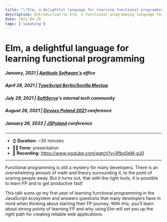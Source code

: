 ```yaml
---
title: "\"Elm, a delightful language for learning functional programming\" talk" 
description: Introduction to Elm, a functional programming language for making web applications.
date: 2021-04-28
tags: ['speaking']
---
```


# Elm, a delightful language for learning functional programming
##### January, 2021 | [Aptitude Software's](https://www.aptitudesoftware.com/) office
##### April 28, 2021 | [TypeScript Berlin/Sevilla Meetup](https://www.meetup.com/pl-PL/TypeScript-Berlin/events/277610945/)
##### July 29, 2021 | [SoftServe](https://www.softserveinc.com/en-us)'s internal tech community
##### August 26, 2021 | [Devoxx Poland 2021](https://devoxx.pl/talk-details/?id=14219) conference
##### January 26, 2022 | [JSPoland](https://js-poland.pl/) conference
---

- ⌚ **Duration**: ~30 minutes
- 👨‍💻 **Form**: presentation
- 🎥 **Recording**: https://www.youtube.com/watch?v=Rfbo5eM-gJ0

---

Functional programming is still a mystery for many developers. There is an overwhelming amount of math and theory surrounding it, to the point of scaring people away. But it turns out, that with the right tools, it is possible to learn FP and to get productive fast!

This talk sums up my first year of learning functional programming in the JavaScript ecosystem and answers questions that many developers have in mind when thinking about starting their FP journey. With this, you'll learn about strong points of learning FP and why using Elm will set you up the right path for creating reliable web applications.
